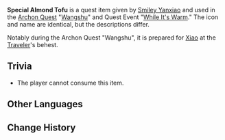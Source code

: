 {{Item Infobox
|id           = 100665
|image        = Item Almond Tofu.png
|type         = Quest Items
|description  = '''Wangshu:''' The signature dish of Smiley Yanxiao, the chef of Wangshu Inn. It has a sweet taste but also retains the bitterness of the almonds. Its refreshing taste and mild fragrance shall impress even the adepti.
'''While It's Warm:''' A newly-made serving of Almond Tofu. It looks very delicious indeed.
|source1      = Given during [[Wangshu]]
|source2      = Given during [[While It's Warm]] (Day1)
|source3      = Given during [[While It's Warm]] (Day 7)}}
'''Special Almond Tofu''' is a quest item given by [[Smiley Yanxiao]] and used in the [[Archon Quest]] "[[Wangshu]]" and Quest Event "[[While It's Warm]]." The icon and name are identical, but the descriptions differ.

Notably during the Archon Quest "Wangshu", it is prepared for [[Xiao]] at the [[Traveler]]'s behest.

==Trivia==
* The player cannot consume this item.
==Other Languages==
{{Other Languages|default_hidden = 1
|en      = Special Almond Tofu
|zhs     = 特制杏仁豆腐
|zhs_rm  = Tèzhì Xìngrén Dòufu
|zht     = 特製杏仁豆腐
|zht_rm  = Tèzhì Xìngrén Dòufu
|ja      = 特製杏仁豆腐
|ja_rm   = Tokusei Annin Tofu
|ko      = 특제 행인 두부
|ko_rm   = 
|es      = Tofu de almendras especial
|fr      = Tofu aux amandes spécial
|ru      = Особый миндальный тофу
|th      = Almond Tofu สูตรพิเศษ
|th_rm   = Almond Tofu Sut Phiset
|vi      = Đậu Hũ Hạnh Nhân Đặc Biệt
|de      = Spezialmandeltofu
|id      = Almond Tofu Spesial
|pt      = Tofu de Amêndoas Especial
}}

==Change History==
{{Change History|1.0}}